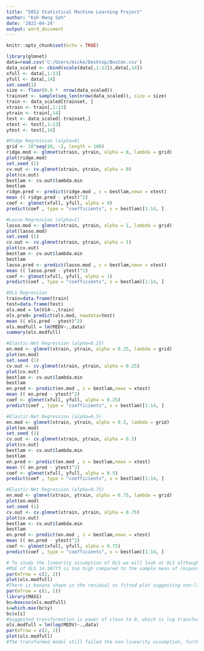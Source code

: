 ---
title: "5052 Statistical Machine Learning Project"
author: "Kah Meng Soh"
date: '2022-04-24'
output: word_document
---

```{r setup, include=FALSE}
knitr::opts_chunk$set(echo = TRUE)
```
```{r}
library(glmnet)
data=read.csv('C:/Users/micke/Desktop/Boston.csv')
data_scaled <- cbind(scale(data[,1:13]),data[,14])
xfull <- data[,1:13]
yfull <- data[,14]
set.seed(1)
size <- floor(0.8 *  nrow(data_scaled))
trainset <- sample(seq_len(nrow(data_scaled)), size = size)
train <- data_scaled[trainset, ]
xtrain <- train[,1:13]
ytrain <- train[,14]
test <- data_scaled[-trainset,]
xtest <- test[,1:13]
ytest <- test[,14]
```
```{r}
#Ridge Regression (alpha=0)
grid <- 10^seq(10, -2, length = 100)
ridge.mod <- glmnet(xtrain, ytrain, alpha = 0, lambda = grid)
plot(ridge.mod)
set.seed (1)
cv.out <- cv.glmnet(xtrain, ytrain, alpha = 0)
plot(cv.out)
bestlam <- cv.out$lambda.min
bestlam
ridge.pred <- predict(ridge.mod , s = bestlam,newx = xtest)
mean (( ridge.pred - ytest)^2)
coef <- glmnet(xfull, yfull, alpha = 0)
predict(coef , type = "coefficients", s = bestlam)[1:14, ]
```
```{r}
#Lasso Regression (alpha=1)
lasso.mod <- glmnet(xtrain, ytrain, alpha = 1, lambda = grid)
plot(lasso.mod)
set.seed (1)
cv.out <- cv.glmnet(xtrain, ytrain, alpha = 1)
plot(cv.out)
bestlam <- cv.out$lambda.min
bestlam
lasso.pred <- predict(lasso.mod , s = bestlam,newx = xtest)
mean (( lasso.pred - ytest)^2)
coef <- glmnet(xfull, yfull, alpha = 1)
predict(coef , type = "coefficients", s = bestlam)[1:14, ]
```
```{r}
#OLS Regression
train=data.frame(train)
test=data.frame(test)
ols.mod = lm(V14~.,train)
ols.pred= predict(ols.mod, newdata=test)
mean (( ols.pred - ytest)^2)
ols.modfull = lm(MEDV~.,data)
summary(ols.modfull)
```
```{r}
#Elastic-Net Regression (alpha=0.25)
en.mod <- glmnet(xtrain, ytrain, alpha = 0.25, lambda = grid)
plot(en.mod)
set.seed (1)
cv.out <- cv.glmnet(xtrain, ytrain, alpha = 0.25)
plot(cv.out)
bestlam <- cv.out$lambda.min
bestlam
en.pred <- predict(en.mod , s = bestlam,newx = xtest)
mean (( en.pred - ytest)^2)
coef <- glmnet(xfull, yfull, alpha = 0.25)
predict(coef , type = "coefficients", s = bestlam)[1:14, ]
```
```{r}
#Elastic-Net Regression (alpha=0.5)
en.mod <- glmnet(xtrain, ytrain, alpha = 0.5, lambda = grid)
plot(en.mod)
set.seed (1)
cv.out <- cv.glmnet(xtrain, ytrain, alpha = 0.5)
plot(cv.out)
bestlam <- cv.out$lambda.min
bestlam
en.pred <- predict(en.mod , s = bestlam,newx = xtest)
mean (( en.pred - ytest)^2)
coef <- glmnet(xfull, yfull, alpha = 0.5)
predict(coef , type = "coefficients", s = bestlam)[1:14, ]
```
```{r}
#Elastic-Net Regression (alpha=0.75)
en.mod <- glmnet(xtrain, ytrain, alpha = 0.75, lambda = grid)
plot(en.mod)
set.seed (1)
cv.out <- cv.glmnet(xtrain, ytrain, alpha = 0.75)
plot(cv.out)
bestlam <- cv.out$lambda.min
bestlam
en.pred <- predict(en.mod , s = bestlam,newx = xtest)
mean (( en.pred - ytest)^2)
coef <- glmnet(xfull, yfull, alpha = 0.75)
predict(coef , type = "coefficients", s = bestlam)[1:14, ]
```
```{r fig.height=7.5,fig.width=7.5}
# To study the linearity assumption of OLS we will look at OLS although lasso regression is better.
#MSE of OLS 14.50773 is too high compared to the sample mean of response 22.532806, maybe the data isn't fit for linear regression, let's see if some underlying assumption of OLS violated.
par(mfrow = c(2, 2))
plot(ols.modfull)
#There is banana shape in the residual vs fitted plot suggesting non-linearity of data, let's try boxcox transformation just to be sure.
par(mfrow = c(1, 1))
library(MASS)
bc=boxcox(ols.modfull)
i=which.max(bc$y)
bc$x[i]
#Suggested transformation is power of close to 0, which is log transformation. 
ols.modfull = lm(log(MEDV)~.,data)
par(mfrow = c(2, 2))
plot(ols.modfull)
#The transformed model still failed the non-linearity assumption, further suggesting that the true underlying model is non-linear.
```